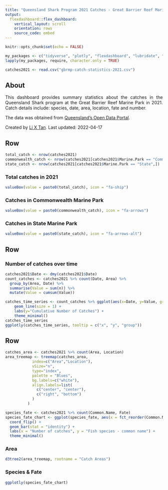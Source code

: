 ```yaml
---
title: "Queensland Shark Program 2021 Catches - Great Barrier Reef Marine Park"
output: 
  flexdashboard::flex_dashboard:
    vertical_layout: scroll
    orientation: rows
    source_code: embed
---
```


<style>
body {
text-align: justify}
</style>

```r
knitr::opts_chunk$set(echo = FALSE)

my_packages <- c("tidyverse", "plotly", "flexdashboard", "lubridate", "treemap", "d3treeR") 
lapply(my_packages, require, character.only = TRUE)

catches2021 <- read.csv("gbrmp-catch-statistics-2021.csv")
```

About {.sidebar}
-------------------------------------
This dashboard provides summary statistics about the catches in the Queensland Shark program at the Great Barrier Reef Marine Park in 2021. Catch details include: species, date, area, location, fate and number. 

The data was obtained from [Queensland's Open Data Portal](https://www.data.qld.gov.au/dataset/qld-shark-control-program-catch-statistics-great-barrier-reef-marine-park).

Created by [Li X Tan](https://www.github.com/lixtan/). Last updated: 2022-04-17

Row
-----------------------------------------------------------------------
```r
total_catch <- nrow(catches2021)
commonwealth_catch <- nrow(catches2021[catches2021$Marine.Park == "Commonwealth",])
state_catch <- nrow(catches2021[catches2021$Marine.Park == "State",])
```

### Total catches in 2021
```r
valueBox(value = paste0(total_catch), icon = "fa-ship")
```

### Catches in Commonwealth Marine Park
```r
valueBox(value = paste0(commonwealth_catch), icon = "fa-arrows")
```

### Catches in State Marine Park
```r
valueBox(value = paste0(state_catch), icon = "fa-arrows-alt")
```

Row
-----------------------------------------------------------------------
### Number of catches over time
```r
catches2021$Date <- dmy(catches2021$Date)
count_catches <- catches2021 %>% count(Date, Area) %>% 
  group_by(Area, Date) %>%
  summarise(Value = sum(n)) %>%
  mutate(Value = cumsum(Value))

catches_time_series <- count_catches %>% ggplot(aes(x=Date, y=Value, group=Area, color=Area)) +
    geom_line(size = 1) +
    labs(y="Cumulative Number of Catches") +
    theme_minimal()
catches_time_series
ggplotly(catches_time_series, tooltip = c("x", "y", "group"))
```

Row {.tabset}
-----------------------------------------------------------------------
```r
catches_area <- catches2021 %>% count(Area, Location)
area_treemap <- treemap(catches_area,
            index=c("Area","Location"),
            vSize="n",
            type="index",
            palette = "Blues",
            bg.labels=c("white"),
            align.labels=list(
              c("center", "center"), 
              c("right", "bottom")
            )  
          )

species_fate <- catches2021 %>% count(Common.Name, Fate)
species_fate_chart <- ggplot(species_fate, aes(x = fct_reorder(Common.Name,n), y = n, fill = Fate)) + 
  coord_flip() +
  geom_bar(stat = "identity") +
  labs(x = "Number of catches", y = "Fish species - common name") +
  theme_minimal()
```

### Area
```r
d3tree2(area_treemap, rootname = "Catch Areas")
```

### Species & Fate
```r
ggplotly(species_fate_chart)
```

